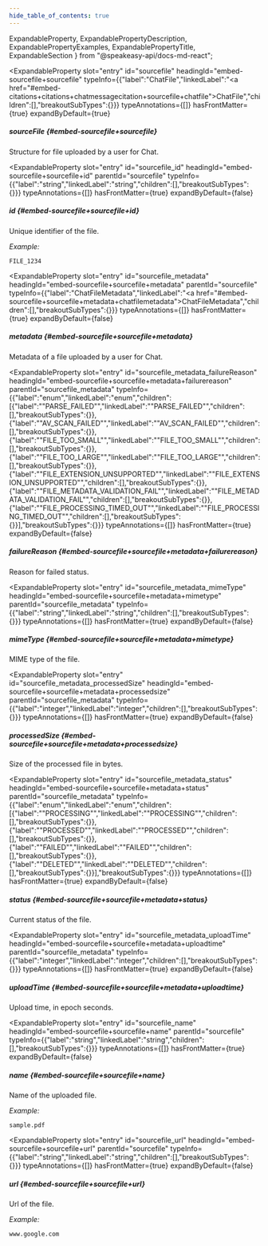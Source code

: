 ```yaml
---
hide_table_of_contents: true
---
```

  ExpandableProperty,
  ExpandablePropertyDescription,
  ExpandablePropertyExamples,
  ExpandablePropertyTitle,
  ExpandableSection
} from "@speakeasy-api/docs-md-react";

<ExpandableSection>

<ExpandableProperty
  slot="entry"
  id="sourcefile"
  headingId="embed-sourcefile+sourcefile"
  typeInfo={{"label":"ChatFile","linkedLabel":"<a href=\"#embed-citations+citations+chatmessagecitation+sourcefile+chatfile\">ChatFile</a>","children":[],"breakoutSubTypes":{}}}
  typeAnnotations={[]}
  hasFrontMatter={true}
  expandByDefault={true}
>

<ExpandablePropertyTitle slot="title">

##### sourceFile \{#embed-sourcefile+sourcefile\}

</ExpandablePropertyTitle>

<ExpandablePropertyDescription slot="description">

Structure for file uploaded by a user for Chat.

</ExpandablePropertyDescription>

</ExpandableProperty>

<ExpandableProperty
  slot="entry"
  id="sourcefile_id"
  headingId="embed-sourcefile+sourcefile+id"
  parentId="sourcefile"
  typeInfo={{"label":"string","linkedLabel":"string","children":[],"breakoutSubTypes":{}}}
  typeAnnotations={[]}
  hasFrontMatter={true}
  expandByDefault={false}
>

<ExpandablePropertyTitle slot="title">

##### id \{#embed-sourcefile+sourcefile+id\}

</ExpandablePropertyTitle>

<ExpandablePropertyDescription slot="description">

Unique identifier of the file.

</ExpandablePropertyDescription>

<ExpandablePropertyExamples slot="examples">

_Example:_

```
FILE_1234
```

</ExpandablePropertyExamples>

</ExpandableProperty>

<ExpandableProperty
  slot="entry"
  id="sourcefile_metadata"
  headingId="embed-sourcefile+sourcefile+metadata"
  parentId="sourcefile"
  typeInfo={{"label":"ChatFileMetadata","linkedLabel":"<a href=\"#embed-sourcefile+sourcefile+metadata+chatfilemetadata\">ChatFileMetadata</a>","children":[],"breakoutSubTypes":{}}}
  typeAnnotations={[]}
  hasFrontMatter={true}
  expandByDefault={false}
>

<ExpandablePropertyTitle slot="title">

##### metadata \{#embed-sourcefile+sourcefile+metadata\}

</ExpandablePropertyTitle>

<ExpandablePropertyDescription slot="description">

Metadata of a file uploaded by a user for Chat.

</ExpandablePropertyDescription>

</ExpandableProperty>

<ExpandableProperty
  slot="entry"
  id="sourcefile_metadata_failureReason"
  headingId="embed-sourcefile+sourcefile+metadata+failurereason"
  parentId="sourcefile_metadata"
  typeInfo={{"label":"enum","linkedLabel":"enum","children":[{"label":"\"PARSE_FAILED\"","linkedLabel":"\"PARSE_FAILED\"","children":[],"breakoutSubTypes":{}},{"label":"\"AV_SCAN_FAILED\"","linkedLabel":"\"AV_SCAN_FAILED\"","children":[],"breakoutSubTypes":{}},{"label":"\"FILE_TOO_SMALL\"","linkedLabel":"\"FILE_TOO_SMALL\"","children":[],"breakoutSubTypes":{}},{"label":"\"FILE_TOO_LARGE\"","linkedLabel":"\"FILE_TOO_LARGE\"","children":[],"breakoutSubTypes":{}},{"label":"\"FILE_EXTENSION_UNSUPPORTED\"","linkedLabel":"\"FILE_EXTENSION_UNSUPPORTED\"","children":[],"breakoutSubTypes":{}},{"label":"\"FILE_METADATA_VALIDATION_FAIL\"","linkedLabel":"\"FILE_METADATA_VALIDATION_FAIL\"","children":[],"breakoutSubTypes":{}},{"label":"\"FILE_PROCESSING_TIMED_OUT\"","linkedLabel":"\"FILE_PROCESSING_TIMED_OUT\"","children":[],"breakoutSubTypes":{}}],"breakoutSubTypes":{}}}
  typeAnnotations={[]}
  hasFrontMatter={true}
  expandByDefault={false}
>

<ExpandablePropertyTitle slot="title">

##### failureReason \{#embed-sourcefile+sourcefile+metadata+failurereason\}

</ExpandablePropertyTitle>

<ExpandablePropertyDescription slot="description">

Reason for failed status.

</ExpandablePropertyDescription>

</ExpandableProperty>

<ExpandableProperty
  slot="entry"
  id="sourcefile_metadata_mimeType"
  headingId="embed-sourcefile+sourcefile+metadata+mimetype"
  parentId="sourcefile_metadata"
  typeInfo={{"label":"string","linkedLabel":"string","children":[],"breakoutSubTypes":{}}}
  typeAnnotations={[]}
  hasFrontMatter={true}
  expandByDefault={false}
>

<ExpandablePropertyTitle slot="title">

##### mimeType \{#embed-sourcefile+sourcefile+metadata+mimetype\}

</ExpandablePropertyTitle>

<ExpandablePropertyDescription slot="description">

MIME type of the file.

</ExpandablePropertyDescription>

</ExpandableProperty>

<ExpandableProperty
  slot="entry"
  id="sourcefile_metadata_processedSize"
  headingId="embed-sourcefile+sourcefile+metadata+processedsize"
  parentId="sourcefile_metadata"
  typeInfo={{"label":"integer","linkedLabel":"integer","children":[],"breakoutSubTypes":{}}}
  typeAnnotations={[]}
  hasFrontMatter={true}
  expandByDefault={false}
>

<ExpandablePropertyTitle slot="title">

##### processedSize \{#embed-sourcefile+sourcefile+metadata+processedsize\}

</ExpandablePropertyTitle>

<ExpandablePropertyDescription slot="description">

Size of the processed file in bytes.

</ExpandablePropertyDescription>

</ExpandableProperty>

<ExpandableProperty
  slot="entry"
  id="sourcefile_metadata_status"
  headingId="embed-sourcefile+sourcefile+metadata+status"
  parentId="sourcefile_metadata"
  typeInfo={{"label":"enum","linkedLabel":"enum","children":[{"label":"\"PROCESSING\"","linkedLabel":"\"PROCESSING\"","children":[],"breakoutSubTypes":{}},{"label":"\"PROCESSED\"","linkedLabel":"\"PROCESSED\"","children":[],"breakoutSubTypes":{}},{"label":"\"FAILED\"","linkedLabel":"\"FAILED\"","children":[],"breakoutSubTypes":{}},{"label":"\"DELETED\"","linkedLabel":"\"DELETED\"","children":[],"breakoutSubTypes":{}}],"breakoutSubTypes":{}}}
  typeAnnotations={[]}
  hasFrontMatter={true}
  expandByDefault={false}
>

<ExpandablePropertyTitle slot="title">

##### status \{#embed-sourcefile+sourcefile+metadata+status\}

</ExpandablePropertyTitle>

<ExpandablePropertyDescription slot="description">

Current status of the file.

</ExpandablePropertyDescription>

</ExpandableProperty>

<ExpandableProperty
  slot="entry"
  id="sourcefile_metadata_uploadTime"
  headingId="embed-sourcefile+sourcefile+metadata+uploadtime"
  parentId="sourcefile_metadata"
  typeInfo={{"label":"integer","linkedLabel":"integer","children":[],"breakoutSubTypes":{}}}
  typeAnnotations={[]}
  hasFrontMatter={true}
  expandByDefault={false}
>

<ExpandablePropertyTitle slot="title">

##### uploadTime \{#embed-sourcefile+sourcefile+metadata+uploadtime\}

</ExpandablePropertyTitle>

<ExpandablePropertyDescription slot="description">

Upload time, in epoch seconds.

</ExpandablePropertyDescription>

</ExpandableProperty>

<ExpandableProperty
  slot="entry"
  id="sourcefile_name"
  headingId="embed-sourcefile+sourcefile+name"
  parentId="sourcefile"
  typeInfo={{"label":"string","linkedLabel":"string","children":[],"breakoutSubTypes":{}}}
  typeAnnotations={[]}
  hasFrontMatter={true}
  expandByDefault={false}
>

<ExpandablePropertyTitle slot="title">

##### name \{#embed-sourcefile+sourcefile+name\}

</ExpandablePropertyTitle>

<ExpandablePropertyDescription slot="description">

Name of the uploaded file.

</ExpandablePropertyDescription>

<ExpandablePropertyExamples slot="examples">

_Example:_

```
sample.pdf
```

</ExpandablePropertyExamples>

</ExpandableProperty>

<ExpandableProperty
  slot="entry"
  id="sourcefile_url"
  headingId="embed-sourcefile+sourcefile+url"
  parentId="sourcefile"
  typeInfo={{"label":"string","linkedLabel":"string","children":[],"breakoutSubTypes":{}}}
  typeAnnotations={[]}
  hasFrontMatter={true}
  expandByDefault={false}
>

<ExpandablePropertyTitle slot="title">

##### url \{#embed-sourcefile+sourcefile+url\}

</ExpandablePropertyTitle>

<ExpandablePropertyDescription slot="description">

Url of the file.

</ExpandablePropertyDescription>

<ExpandablePropertyExamples slot="examples">

_Example:_

```
www.google.com
```

</ExpandablePropertyExamples>

</ExpandableProperty>

</ExpandableSection>